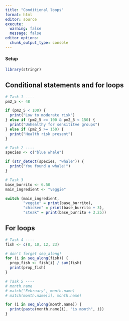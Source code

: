 ```yaml
---
title: "Conditional loops"
format: html
editor: source
execute:
  warning: false
  message: false
editor_options: 
  chunk_output_type: console
---
```


#### Setup

```r
library(stringr)
```

## Conditional statements and for loops

```r
# Task 1 ----
pm2_5 <- 48

if (pm2_5 < 100) {
  print("Low to moderate risk")
} else if (pm2_5 >= 100 & pm2_5 < 150) {
  print("Unhealthy for sensititve groups")
} else if (pm2_5 >= 150) {
  print("Health risk present")
}
```

```r
# Task 2 ----
species <- c("blue whale")

if (str_detect(species, "whale")) {
  print("You found a whale!")
}
```

```r
# Task 3
base_burrito <- 6.50
main_ingredient <- "veggie"

switch (main_ingredient,
        "veggie" = print(base_burrito),
        "chicken" = print(base_burrito + 3),
        "steak" = print(base_burrito + 3.25))
```

## For loops

```r
# Task 4 ----
fish <- c(8, 10, 12, 23)

# don't forget seq_along!
for (i in seq_along(fish)) {
  prop_fish <- fish[i] / sum(fish)
  print(prop_fish)
}
```

```r
# Task 5 ----
# month.name
# match("February", month.name)
# match(month.name[i], month.name)

for (i in seq_along(month.name)) {
  print(paste(month.name[i], "is month", i))
}
```
